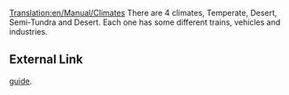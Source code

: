 [[Translation:en/Manual/Climates]]
{{en/Expand|writing this article in general.}}
There are 4 climates, Temperate, Desert, Semi-Tundra and Desert.  Each one has some different trains, vehicles and industries.
==External Link==
[http://i-want-a-website.com/about-tt/ttfaq08.html guide].